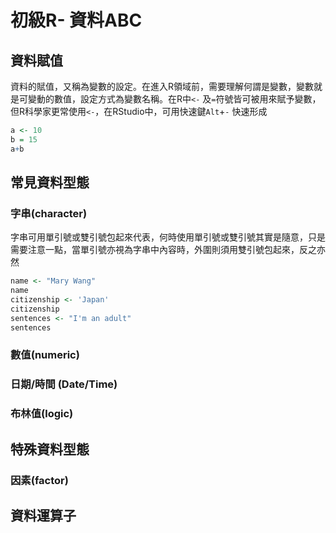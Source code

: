 # 初級R- 資料ABC

## 資料賦值

資料的賦值，又稱為變數的設定。在進入R領域前，需要理解何謂是變數，變數就是可變動的數值，設定方式為變數名稱。在R中`<-` 及`=`符號皆可被用來賦予變數，但R科學家更常使用`<-`，在RStudio中，可用快速鍵`Alt`+`-` 快速形成

```r
a <- 10
b = 15
a+b
```

## 常見資料型態

### 字串(character)

字串可用單引號或雙引號包起來代表，何時使用單引號或雙引號其實是隨意，只是需要注意一點，當單引號亦視為字串中內容時，外圍則須用雙引號包起來，反之亦然

```r
name <- "Mary Wang"
name
citizenship <- 'Japan'
citizenship
sentences <- "I'm an adult"  
sentences
```

### 數值(numeric)

### 日期/時間 (Date/Time)

### 布林值(logic)

## 特殊資料型態

### 因素(factor)

## 資料運算子
